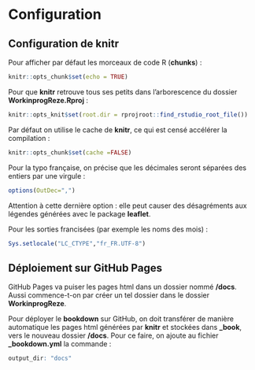 # Configuration

## Configuration de knitr

Pour afficher par défaut les morceaux de code R (**chunks**) :
```r
knitr::opts_chunk$set(echo = TRUE)
```

Pour que **knitr** retrouve tous ses petits dans l'arborescence du dossier **WorkinprogReze.Rproj** :
```r
knitr::opts_knit$set(root.dir = rprojroot::find_rstudio_root_file())
```

Par défaut on utilise le cache de **knitr**, ce qui est censé accélérer la compilation :
```r
knitr::opts_chunk$set(cache =FALSE)
``` 

Pour la typo française, on précise que les décimales seront séparées des entiers par une virgule :
```r
options(OutDec=",")
```

Attention à cette dernière option : elle peut causer des désagréments aux légendes générées avec le package **leaflet**.


Pour les sorties francisées (par exemple les noms des mois) :
```r
Sys.setlocale("LC_CTYPE","fr_FR.UTF-8")
```


## Déploiement sur GitHub Pages

GitHub Pages va puiser les pages html dans un dossier nommé **/docs**. Aussi commence-t-on par créer un tel dossier dans le dossier **WorkinprogReze**. 

Pour déployer le **bookdown** sur GitHub, on doit transférer de manière automatique les pages html générées par **knitr** et stockées dans **\_book**, vers le nouveau dossier **/docs**. Pour ce faire, on ajoute au fichier **\_bookdown.yml** la commande :

```r
output_dir: "docs"
```
